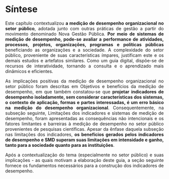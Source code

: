 # Síntese {.unnumbered}
::: {style="text-align: justify;"}
Este capítulo contextualizou **a medição de desempenho organizacional no setor público**, adotada junto com outras práticas de gestão a partir do movimento denominado Nova Gestão Pública*.* **Por meio de sistemas de medição de desempenho, pode-se avaliar a performance de atividades, processos, projetos, organizações, programas e políticas públicas** beneficiando as organizações e a sociedade. A complexidade do setor público, proveniente de suas características ímpares, justificam este e os demais estudos e artefatos similares. Como um guia digital, dispõe-se de recursos de interatividade, tornando a consulta e o aprendizado mais dinâmicos e eficientes.

As implicações positivas da medição de desempenho organizacional no setor público foram descritas em Objetivos e benefícios da medição de desempenho, em que também constatou-se que **projetar indicadores de desempenho isoladamente, sem considerar características dos sistemas, o contexto de aplicação, formas e partes interessadas, é um erro básico na medição do desempenho organizacional**. Consequentemente, na subseção seguinte, Limitações dos indicadores e sistemas de medição de desempenho, foram apresentadas as consequências não intencionais e os fatores limitantes e barreiras à medição de desempenho no setor público provenientes de pesquisas científicas. Apesar da ênfase daquela subseção nas limitações dos indicadores, **os benefícios gerados pelos indicadores de desempenho e SMD superam suas limitações em intensidade e ganho, tanto para a sociedade quanto para as instituições**.

Após a contextualização do tema (especialmente no setor público) e suas implicações - as quais motivam a elaboração deste guia, a seção seguinte fornece os fundamentos necessários para a construção dos indicadores de desempenho.
:::